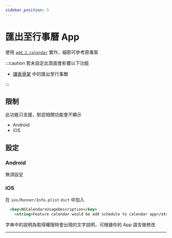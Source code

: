 ```yaml
---
sidebar_position: 5
---
```


# 匯出至行事曆 App

使用 [`add_2_calendar`](https://pub.dev/packages/add_2_calendar) 實作，細節可參考原專案

:::caution
若未設定此頁面會影響以下功能

- [課表骨架](../api-scaffolds/course-scaffold) 中的匯出至行事曆

:::

## 限制

此功能只支援，默認相關功能會不顯示

- Android
- iOS

## 設定

### Android

無須設定

### iOS

在 `ios/Runner/Info.plist` `dict` 中加入

```xml title='Info.plist'
  <key>NSCalendarsUsageDescription</key>
	<string>Feature calendar would be add schedule to calendar app</string>
```

字串中的說明為取得權限時會出現的文字說明，可根據你的 App 語言做修改

------